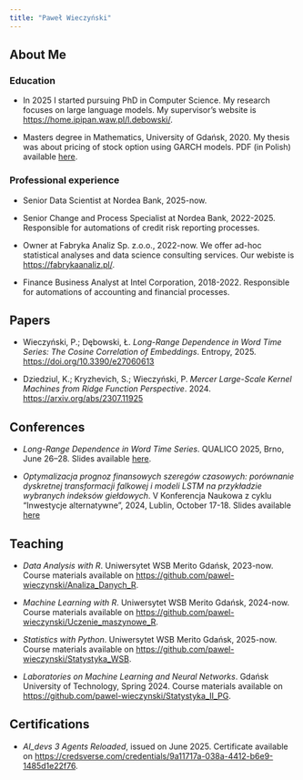```yaml
---
title: "Paweł Wieczyński"
---
```


## About Me

### Education

 - In 2025 I started pursuing PhD in Computer Science. My research focuses on large language models. My supervisor's website is [https://home.ipipan.waw.pl/l.debowski/](https://home.ipipan.waw.pl/l.debowski/).

 - Masters degree in Mathematics, University of Gdańsk, 2020. My thesis was about pricing of stock option using GARCH models. PDF (in Polish) available [here](documents\MAT2S_wieczynskipawel_238078.pdf).

### Professional experience

 - Senior Data Scientist at Nordea Bank, 2025-now.

 - Senior Change and Process Specialist at Nordea Bank, 2022-2025. Responsible for automations of credit risk reporting processes.

 - Owner at Fabryka Analiz Sp. z.o.o., 2022-now. We offer ad-hoc statistical analyses and data science consulting services. Our webiste is [https://fabrykaanaliz.pl/](https://fabrykaanaliz.pl/).

 - Finance Business Analyst at Intel Corporation, 2018-2022. Responsible for automations of accounting and financial processes.

## Papers

- Wieczyński, P.; Dębowski, Ł. *Long-Range Dependence in Word Time Series: The Cosine Correlation of Embeddings*. Entropy, 2025. [https://doi.org/10.3390/e27060613](https://doi.org/10.3390/e27060613)

- Dziedziul, K.; Kryzhevich, S.; Wieczyński, P. *Mercer Large-Scale Kernel Machines from Ridge Function Perspective*. 2024. [https://arxiv.org/abs/2307.11925](https://arxiv.org/abs/2307.11925)

## Conferences

- *Long-Range Dependence in Word Time Series*. QUALICO 2025, Brno, June 26–28. Slides available [here](documents\conference_slides_2025_qualico.pdf).

- *Optymalizacja prognoz finansowych szeregów czasowych: porównanie dyskretnej transformacji falkowej i modeli LSTM na przykładzie wybranych indeksów giełdowych*. V Konferencja Naukowa z cyklu "Inwestycje alternatywne", 2024, Lublin, October 17-18. Slides available [here](documents\conference_slides_2024_inwestycje_alternatywne.pdf)

## Teaching

 - *Data Analysis with R*. Uniwersytet WSB Merito Gdańsk, 2023-now. Course materials available on [https://github.com/pawel-wieczynski/Analiza_Danych_R](https://github.com/pawel-wieczynski/Analiza_Danych_R).

  - *Machine Learning with R*. Uniwersytet WSB Merito Gdańsk, 2024-now. Course materials available on [https://github.com/pawel-wieczynski/Uczenie_maszynowe_R](https://github.com/pawel-wieczynski/Uczenie_maszynowe_R).

  - *Statistics with Python*. Uniwersytet WSB Merito Gdańsk, 2025-now. Course materials available on [https://github.com/pawel-wieczynski/Statystyka_WSB](https://github.com/pawel-wieczynski/Statystyka_WSB).

  - *Laboratories on Machine Learning and Neural Networks*. Gdańsk University of Technology, Spring 2024. Course materials available on [https://github.com/pawel-wieczynski/Statystyka_II_PG](https://github.com/pawel-wieczynski/Statystyka_II_PG).

## Certifications

- *AI_devs 3 Agents Reloaded*, issued on June 2025. Certificate available on [https://credsverse.com/credentials/9a11717a-038a-4412-b6e9-1485d1e22f76](https://credsverse.com/credentials/9a11717a-038a-4412-b6e9-1485d1e22f76).

